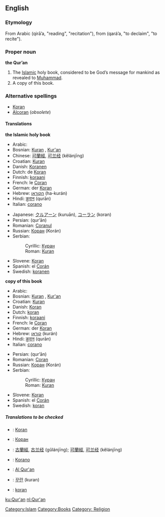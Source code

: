 ==English==
{{wikipedia}}
===Etymology===
From Arabic {{ARchar|[[قراءة]]}} (qirā’a, "reading", "recitation"), from {{ARchar|[[قرأ]]}} (qará’a, "to declaim", "to recite").

===Proper noun===
'''the Qur’an'''

# The [[Islamic]] holy book, considered to be God’s message for mankind as revealed to [[Muhammad]].
# A copy of this book.

===Alternative spellings===
*[[Koran]]
*[[Alcoran]] (''obsolete'')

====Translations====
'''the Islamic holy book'''
{{top}}
*Arabic: {{ARchar|[[القرآن|القُرْآن]]}} {{IPAchar|(al-qur’ān)}}
*Bosnian: [[Kuran#Bosnian|Kuran]] {{m}}, [[Kur'an#Bosnian|Kur'an]] {{m}}
*Chinese: [[可蘭經]], [[可兰经]] (kělánjīng)
*Croatian: [[Kuran#Croatian|Kuran]] {{m}}
*Danish: [[Koranen]] {{c}}
*Dutch: de [[Koran]] {{m}}
*Finnish: [[koraani]]
*French: le [[Coran]] {{m}}
*German: der [[Koran]] {{m}}
*Hebrew: [[הקוראן]] (ha-kurán)
*Hindi: [[क़ुरान]] (qurān)
*Italian: [[corano]] {{m}}
{{mid}}
*Japanese: [[クルアーン]] (kuruān), [[コーラン]] (koran)
*Persian: {{FAchar|[[قران]]}} (qur’ān)
*Romanian: [[Coranul]]
*Russian: [[Коран]] (Korán) {{m}}
*Serbian:
*:Cyrillic: [[Куран#Serbian|Куран]] {{m}}
*:Roman: [[Kuran#Serbian|Kuran]] {{m}}
*Slovene: [[Koran]] {{m}}
*Spanish: el [[Corán]] {{m}}
*Swedish: [[koranen]]
{{bottom}}

'''copy of this book'''
{{top}}
*Arabic: {{ARchar|[[القرآن|القُرْآن]]}} {{IPAchar|(al-qur’ān)}}
*Bosnian: [[Kuran#Bosnian|Kuran]] {{m}}, [[Kur'an#Bosnian|Kur'an]] {{m}}
*Croatian: [[Kuran#Croatian|Kuran]] {{m}}
*Danish: [[Koran]] {{c}}
*Dutch: [[koran]] {{m}}
*Finnish: [[koraani]]
*French: le [[Coran]] {{m}}
*German: der [[Koran]] {{m}}
*Hebrew: [[קוראן]] (kurán)
*Hindi: [[क़ुरान]] (qurān)
*Italian: [[corano]] {{m}}
{{mid}}
*Persian: {{FAchar|[[قران]]}} (qur’ān)
*Romanian: [[Coran]]
*Russian: [[Коран]] (Korán) {{m}}
*Serbian:
*:Cyrillic: [[Куран#Serbian|Куран]] {{m}}
*:Roman: [[Kuran#Serbian|Kuran]] {{m}}
*Slovene: [[Koran]] {{m}}
*Spanish: el [[Corán]] {{m}}
*Swedish: [[koran]] {{c}}
{{bottom}}

=====Translations to be checked=====
{{checktrans}}
*{{ttbc|Basque}}: [[Koran]]
*{{ttbc|Bulgarian}}: [[Коран]] {{m}}
*{{ttbc|Chinese}}: [[古蘭經]], [[古兰经]] (gǔlánjīng); [[可蘭經]], [[可兰经]] (kělánjīng)
*{{ttbc|Esperanto}}: [[Korano]]
*{{ttbc|Indonesian}}: [[Al Qur'an]]
*{{ttbc|Korean}}: [[꾸란]] (kuran)
*{{ttbc|Polish}}: [[koran]]

[[Category:Islam]]
[[Category:Books]]
[[Category: Religion]]
[[ku:Qur'an]]
[[nl:Qur'an]]